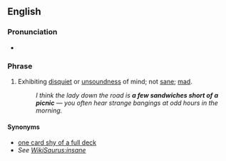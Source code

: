 ==English==
{{move|sandwich short of a picnic}}
===Pronunciation===
* {{audio|en-uk-a few sandwiches short of a picnic.ogg|Audio (UK)}}

===Phrase===
{{infl|en|phrase|head=[[a]] [[few]] [[sandwich]]es [[short]] [[of]] [[a]] [[picnic]]}}

# {{idiom}} Exhibiting [[disquiet]] or [[unsoundness]] of mind; not [[sane]]; [[mad]].
#: ''I think the lady down the road is '''a few sandwiches short of a picnic''' &mdash; you often hear strange bangings at odd hours in the morning.''

====Synonyms====
*[[one card shy of a full deck]]
*''See [[WikiSaurus:insane]]''